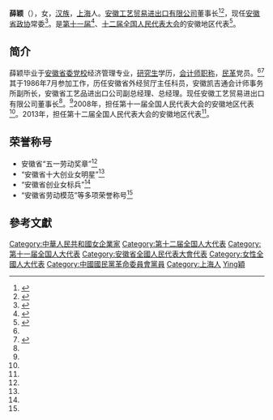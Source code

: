 '''薛颖'''（{{bd|1966年|5月|}}），女，[[汉族|汉族]]，[[上海市|上海]]人。[[安徽工艺贸易进出口有限公司|安徽工艺贸易进出口有限公司]]董事长<ref name=":0">{{Cite web|title=检察日报专访在皖全国人大代表薛颖|url=http://www.ah.jcy.gov.cn/jcyw/201409/t20140901_1460283.shtml|accessdate=2020-08-31|author=吴贻伙、杨瑞雪|date=2014-09-01|format=|publisher=安徽省人民检察院|language=zh|archiveurl=https://web.archive.org/web/20200831091930/http://www.ah.jcy.gov.cn/jcyw/201409/t20140901_1460283.shtml|archivedate=2020-08-31|dead-url=yes}}</ref><ref>{{Cite web|title=安徽工艺贸易进出口有限公司|url=https://aiqicha.baidu.com/company_detail_73172272086137?rq=ef&pd=ee&from=ps|accessdate=2020-08-31|author=|date=|format=|publisher=爱企查|language=zh|archiveurl=https://web.archive.org/web/20200831094354/https://aiqicha.baidu.com/company_detail_73172272086137|archivedate=2020-08-31}}</ref>，现任[[安徽省政协|安徽省政协]]常委<ref name=":1">{{Cite web|title=董事会成员：薛颖|url=http://www.anhuiarts.com/BoardMembers/info.aspx?itemid=22|accessdate=2020-08-31|date=2020-06-12|publisher=安徽工艺贸易进出口有限公司|language=zh|archiveurl=https://web.archive.org/web/20200831094609/http://www.anhuiarts.com/BoardMembers/info.aspx?itemid=22|archivedate=2020-08-31|dead-url=yes}}</ref>。是[[第十一届全国人民代表大会代表名单|第十一届]]<ref name=":2">{{Cite web|title=中华人民共和国第十一届全国人民代表大会代表名单|url=http://news.ifeng.com/mainland/200802/0229_17_419208_1.shtml|accessdate=2020-08-31|author=新华网|date=2008-02-29|format=|publisher=凤凰资讯|language=zh|archiveurl=https://web.archive.org/web/20200831093129/http://news.ifeng.com/mainland/200802/0229_17_419208_1.shtml|archivedate=2020-08-31}}</ref>、[[第十二届全国人民代表大会代表名单|十二届全国人民代表大会]]的安徽地区代表<ref name=":3">{{Cite web|title=中华人民共和国第十二届全国人民代表大会代表名单|url=http://www.npc.gov.cn/npc/c12489/201302/e136a65842d94a10b1fea1cadd541636.shtml|accessdate=2020-08-31|author=新华社|date=2013-02-27|format=|publisher=中国人大网|language=zh|archiveurl=https://web.archive.org/web/20200831092814/http://www.npc.gov.cn/npc/c12489/201302/e136a65842d94a10b1fea1cadd541636.shtml|archivedate=2020-08-31|dead-url=yes}}</ref>。

== 简介 ==
薛颖毕业于[[安徽省委党校|安徽省委党校]]经济管理专业，[[研究生|研究生]]学历，[[会计职称|会计师职称]]，[[中国国民党革命委员会|民革]]党员。<ref name=":1" /><ref>{{cite news|title=全国人大代表信息-薛颖|url= http://210.82.31.1:8084/delegate/viewDelegate.action?dbid=111055|accessdate=2013-04-05|newspaper=全国人大网|archive-url=https://web.archive.org/web/20140407060320/http://www.npc.gov.cn/delegate/viewDelegate.action?dbid=111055|archive-date=2014-04-07|dead-url=yes}}</ref>其于1986年7月参加工作，历任安徽省外经贸厅主任科员，安徽凯吉通会计师事务所副所长，安徽省工艺品进出口公司副总经理、总经理。现任安徽工艺贸易进出口有限公司董事长<ref name=":0" />。<ref name=":1" />2008年，担任第十一届全国人民代表大会的安徽地区代表<ref name=":2" />。2013年，担任第十二届全国人民代表大会的安徽地区代表<ref name=":3" />。

== 荣誉称号 ==

* 安徽省“五一劳动奖章”<ref name=":1" />
* “安徽省十大创业女明星”<ref name=":1" />
* “安徽省创业女标兵”<ref name=":1" />
* “安徽省劳动模范”等多项荣誉称号<ref name=":1" />

==參考文獻==
{{reflist}}
{{DEFAULTSORT:Xue薛}}
[[Category:中華人民共和國女企業家|Category:中華人民共和國女企業家]]
[[Category:第十二届全国人大代表|Category:第十二届全国人大代表]]
[[Category:第十一届全国人大代表|Category:第十一届全国人大代表]]
[[Category:安徽省全國人民代表大會代表|Category:安徽省全國人民代表大會代表]]
[[Category:女性全國人大代表|Category:女性全國人大代表]]
[[Category:中國國民黨革命委員會黨員|Category:中國國民黨革命委員會黨員]]
[[Category:上海人|Category:上海人]]
[[Category:薛姓|Ying穎]]